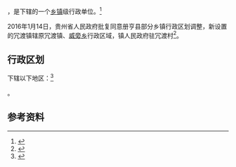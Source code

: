 {{中国乡级行政区|52/23/27/102/000}}

'''{{PAGENAMEBASE}}'''，是{{PRC admin/fullname|52/23/27/102/000|3}}下辖的一个[[乡镇|乡镇]]级行政单位。<ref>{{PRC admin/ref sgc|{{PRC admin/parent|52/23/27/102/000}}}}</ref>

2016年1月14日，贵州省人民政府批复同意册亨县部分乡镇行政区划调整，新设置的冗渡镇辖原冗渡镇、[[威旁乡|威旁乡]]行政区域，镇人民政府驻冗渡村<ref>{{Cite web |url=http://www.gzgov.gov.cn/xxgk/jbxxgk/fgwj/zfwj/qfh/201601/t20160122_368847.html |title=省人民政府关于同意册亨县部分乡镇行政区划调整的批复（黔府函〔2016〕21号） |accessdate=2017-09-06 |archive-date=2017-09-06 |archive-url=https://web.archive.org/web/20170906230105/http://www.gzgov.gov.cn/xxgk/jbxxgk/fgwj/zfwj/qfh/201601/t20160122_368847.html |dead-url=no }}</ref>。

== 行政区划 ==

{{PAGENAMEBASE}}下辖以下地区：<ref>{{PRC admin/ref sgc|52/23/27/102/000}}</ref>

{{PRC admin/children|52/23/27/102/000}}。

== 参考资料 ==

{{reflist}}

{{行政区划小作品}}
{{PRC admin/navcat|52/23/27/102/000}}